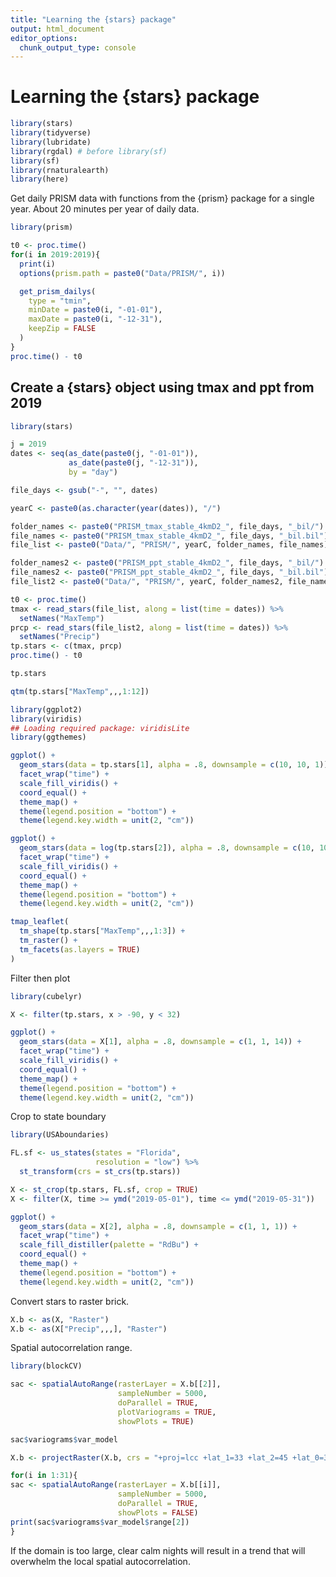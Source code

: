 ```yaml
---
title: "Learning the {stars} package"
output: html_document
editor_options: 
  chunk_output_type: console
---
```


# Learning the {stars} package

```r
library(stars)
library(tidyverse)
library(lubridate)
library(rgdal) # before library(sf)
library(sf)
library(rnaturalearth)
library(here)
```

Get daily PRISM data with functions from the {prism} package for a single year. About 20 minutes per year of daily data.
```r
library(prism)

t0 <- proc.time()
for(i in 2019:2019){
  print(i)
  options(prism.path = paste0("Data/PRISM/", i))

  get_prism_dailys(
    type = "tmin", 
    minDate = paste0(i, "-01-01"), 
    maxDate = paste0(i, "-12-31"), 
    keepZip = FALSE 
  )
}
proc.time() - t0
```
## Create a {stars} object using tmax and ppt from 2019

```r
library(stars)

j = 2019
dates <- seq(as_date(paste0(j, "-01-01")), 
             as_date(paste0(j, "-12-31")), 
             by = "day")

file_days <- gsub("-", "", dates)

yearC <- paste0(as.character(year(dates)), "/")

folder_names <- paste0("PRISM_tmax_stable_4kmD2_", file_days, "_bil/")
file_names <- paste0("PRISM_tmax_stable_4kmD2_", file_days, "_bil.bil")
file_list <- paste0("Data/", "PRISM/", yearC, folder_names, file_names)

folder_names2 <- paste0("PRISM_ppt_stable_4kmD2_", file_days, "_bil/")
file_names2 <- paste0("PRISM_ppt_stable_4kmD2_", file_days, "_bil.bil")
file_list2 <- paste0("Data/", "PRISM/", yearC, folder_names2, file_names2)

t0 <- proc.time()
tmax <- read_stars(file_list, along = list(time = dates)) %>%
  setNames("MaxTemp")
prcp <- read_stars(file_list2, along = list(time = dates)) %>%
  setNames("Precip")
tp.stars <- c(tmax, prcp)
proc.time() - t0

tp.stars

qtm(tp.stars["MaxTemp",,,1:12])

```

```r
library(ggplot2)
library(viridis)
## Loading required package: viridisLite
library(ggthemes)

ggplot() +  
  geom_stars(data = tp.stars[1], alpha = .8, downsample = c(10, 10, 1)) + 
  facet_wrap("time") +
  scale_fill_viridis() +
  coord_equal() +
  theme_map() +
  theme(legend.position = "bottom") +
  theme(legend.key.width = unit(2, "cm"))

ggplot() +  
  geom_stars(data = log(tp.stars[2]), alpha = .8, downsample = c(10, 10, 1)) + 
  facet_wrap("time") +
  scale_fill_viridis() +
  coord_equal() +
  theme_map() +
  theme(legend.position = "bottom") +
  theme(legend.key.width = unit(2, "cm"))

tmap_leaflet(
  tm_shape(tp.stars["MaxTemp",,,1:3]) + 
  tm_raster() + 
  tm_facets(as.layers = TRUE)
)
```

Filter then plot
```r
library(cubelyr)

X <- filter(tp.stars, x > -90, y < 32) 

ggplot() +  
  geom_stars(data = X[1], alpha = .8, downsample = c(1, 1, 14)) + 
  facet_wrap("time") +
  scale_fill_viridis() +
  coord_equal() +
  theme_map() +
  theme(legend.position = "bottom") +
  theme(legend.key.width = unit(2, "cm"))
```

Crop to state boundary
```r
library(USAboundaries)

FL.sf <- us_states(states = "Florida",
                   resolution = "low") %>%
  st_transform(crs = st_crs(tp.stars))

X <- st_crop(tp.stars, FL.sf, crop = TRUE)
X <- filter(X, time >= ymd("2019-05-01"), time <= ymd("2019-05-31"))

ggplot() +  
  geom_stars(data = X[2], alpha = .8, downsample = c(1, 1, 1)) + 
  facet_wrap("time") +
  scale_fill_distiller(palette = "RdBu") +
  coord_equal() +
  theme_map() +
  theme(legend.position = "bottom") +
  theme(legend.key.width = unit(2, "cm"))
```

Convert stars to raster brick.
```r
X.b <- as(X, "Raster")
X.b <- as(X["Precip",,,], "Raster")
```

Spatial autocorrelation range.
```r
library(blockCV)

sac <- spatialAutoRange(rasterLayer = X.b[[2]],
                        sampleNumber = 5000,
                        doParallel = TRUE,
                        plotVariograms = TRUE,
                        showPlots = TRUE)

sac$variograms$var_model

X.b <- projectRaster(X.b, crs = "+proj=lcc +lat_1=33 +lat_2=45 +lat_0=39 +lon_0=-96 +x_0=0 +y_0=0 +ellps=GRS80 +datum=NAD83 +units=m +no_defs")

for(i in 1:31){
sac <- spatialAutoRange(rasterLayer = X.b[[i]],
                        sampleNumber = 5000,
                        doParallel = TRUE,
                        showPlots = FALSE)
print(sac$variograms$var_model$range[2])
}
```

If the domain is too large, clear calm nights will result in a trend that will overwhelm the local spatial autocorrelation.


